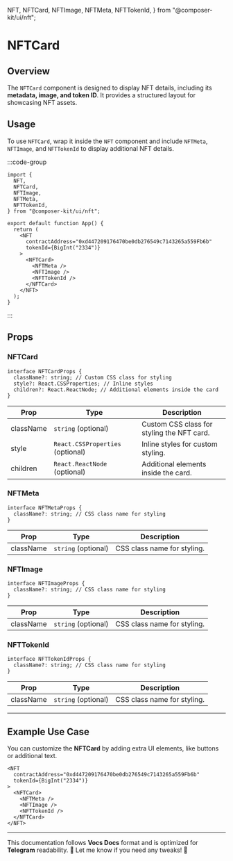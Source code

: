   NFT,
  NFTCard,
  NFTImage,
  NFTMeta,
  NFTTokenId,
} from "@composer-kit/ui/nft";

# NFTCard

## Overview

The `NFTCard` component is designed to display NFT details, including its **metadata, image, and token ID**. It provides a structured layout for showcasing NFT assets.

## Usage

To use `NFTCard`, wrap it inside the `NFT` component and include `NFTMeta`, `NFTImage`, and `NFTTokenId` to display additional NFT details.

:::code-group

<div data-title="Preview">
  <div className="flex items-center justify-center">
    <NFT
      contractAddress="0xd447209176470be0db276549c7143265a559Fb6b"
      tokenId={BigInt("2334")}
    >
      <NFTCard>
        <NFTMeta />
        <NFTImage />
        <NFTTokenId />
      </NFTCard>
    </NFT>
  </div>
</div>

```tsx [app.tsx]
import {
  NFT,
  NFTCard,
  NFTImage,
  NFTMeta,
  NFTTokenId,
} from "@composer-kit/ui/nft";

export default function App() {
  return (
    <NFT
      contractAddress="0xd447209176470be0db276549c7143265a559Fb6b"
      tokenId={BigInt("2334")}
    >
      <NFTCard>
        <NFTMeta />
        <NFTImage />
        <NFTTokenId />
      </NFTCard>
    </NFT>
  );
}
```

:::

## Props

### NFTCard

```tsx
interface NFTCardProps {
  className?: string; // Custom CSS class for styling
  style?: React.CSSProperties; // Inline styles
  children?: React.ReactNode; // Additional elements inside the card
}
```

| Prop      | Type                             | Description                                |
| --------- | -------------------------------- | ------------------------------------------ |
| className | `string` (optional)              | Custom CSS class for styling the NFT card. |
| style     | `React.CSSProperties` (optional) | Inline styles for custom styling.          |
| children  | `React.ReactNode` (optional)     | Additional elements inside the card.       |

### NFTMeta

```tsx
interface NFTMetaProps {
  className?: string; // CSS class name for styling
}
```

| Prop      | Type                | Description                 |
| --------- | ------------------- | --------------------------- |
| className | `string` (optional) | CSS class name for styling. |

### NFTImage

```tsx
interface NFTImageProps {
  className?: string; // CSS class name for styling
}
```

| Prop      | Type                | Description                 |
| --------- | ------------------- | --------------------------- |
| className | `string` (optional) | CSS class name for styling. |

### NFTTokenId

```tsx
interface NFTTokenIdProps {
  className?: string; // CSS class name for styling
}
```

| Prop      | Type                | Description                 |
| --------- | ------------------- | --------------------------- |
| className | `string` (optional) | CSS class name for styling. |

---

## Example Use Case

You can customize the **NFTCard** by adding extra UI elements, like buttons or additional text.

```tsx
<NFT
  contractAddress="0xd447209176470be0db276549c7143265a559Fb6b"
  tokenId={BigInt("2334")}
>
  <NFTCard>
    <NFTMeta />
    <NFTImage />
    <NFTTokenId />
  </NFTCard>
</NFT>
```

---

This documentation follows **Vocs Docs** format and is optimized for **Telegram** readability. 🚀
Let me know if you need any tweaks! 🚀
